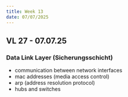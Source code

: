 ```yaml
---
title: Week 13
date: 07/07/2025
---
```


## VL 27 - 07.07.25

### Data Link Layer (Sicherungsschicht)

* communication between network interfaces
* mac addresses (media access control)
* arp (address resolution protocol)
* hubs and switches